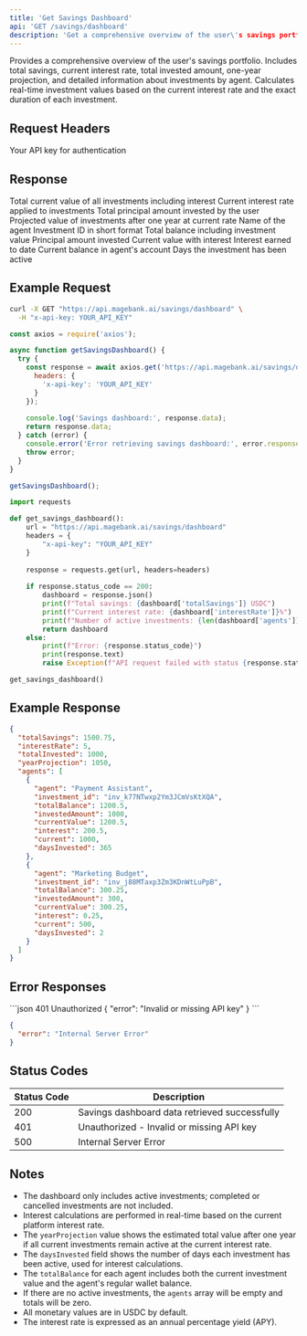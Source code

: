 ```yaml
---
title: 'Get Savings Dashboard'
api: 'GET /savings/dashboard'
description: 'Get a comprehensive overview of the user\'s savings portfolio'
---
```


Provides a comprehensive overview of the user's savings portfolio. Includes total savings, current interest rate, total invested amount, one-year projection, and detailed information about investments by agent. Calculates real-time investment values based on the current interest rate and the exact duration of each investment.

## Request Headers

<ParamField header="x-api-key" type="string" required>
  Your API key for authentication
</ParamField>

## Response

<ResponseField name="totalSavings" type="number">
  Total current value of all investments including interest
</ResponseField>

<ResponseField name="interestRate" type="number">
  Current interest rate applied to investments
</ResponseField>

<ResponseField name="totalInvested" type="number">
  Total principal amount invested by the user
</ResponseField>

<ResponseField name="yearProjection" type="number">
  Projected value of investments after one year at current rate
</ResponseField>

<ResponseField name="agents" type="array">
  <Expandable title="Agent Investment Details">
    <ResponseField name="agent" type="string">
      Name of the agent
    </ResponseField>
    <ResponseField name="investment_id" type="string">
      Investment ID in short format
    </ResponseField>
    <ResponseField name="totalBalance" type="number">
      Total balance including investment value
    </ResponseField>
    <ResponseField name="investedAmount" type="number">
      Principal amount invested
    </ResponseField>
    <ResponseField name="currentValue" type="number">
      Current value with interest
    </ResponseField>
    <ResponseField name="interest" type="number">
      Interest earned to date
    </ResponseField>
    <ResponseField name="current" type="number">
      Current balance in agent's account
    </ResponseField>
    <ResponseField name="daysInvested" type="number">
      Days the investment has been active
    </ResponseField>
  </Expandable>
</ResponseField>

## Example Request

<CodeGroup>

```bash cURL
curl -X GET "https://api.magebank.ai/savings/dashboard" \
  -H "x-api-key: YOUR_API_KEY"
```

```javascript Node.js
const axios = require('axios');

async function getSavingsDashboard() {
  try {
    const response = await axios.get('https://api.magebank.ai/savings/dashboard', {
      headers: {
        'x-api-key': 'YOUR_API_KEY'
      }
    });
    
    console.log('Savings dashboard:', response.data);
    return response.data;
  } catch (error) {
    console.error('Error retrieving savings dashboard:', error.response ? error.response.data : error.message);
    throw error;
  }
}

getSavingsDashboard();
```

```python Python
import requests

def get_savings_dashboard():
    url = "https://api.magebank.ai/savings/dashboard"
    headers = {
        "x-api-key": "YOUR_API_KEY"
    }
    
    response = requests.get(url, headers=headers)
    
    if response.status_code == 200:
        dashboard = response.json()
        print(f"Total savings: {dashboard['totalSavings']} USDC")
        print(f"Current interest rate: {dashboard['interestRate']}%")
        print(f"Number of active investments: {len(dashboard['agents'])}")
        return dashboard
    else:
        print(f"Error: {response.status_code}")
        print(response.text)
        raise Exception(f"API request failed with status {response.status_code}")

get_savings_dashboard()
```

</CodeGroup>

## Example Response

```json
{
  "totalSavings": 1500.75,
  "interestRate": 5,
  "totalInvested": 1000,
  "yearProjection": 1050,
  "agents": [
    {
      "agent": "Payment Assistant",
      "investment_id": "inv_k77NTwxp2Ym3JCmVsKtXQA",
      "totalBalance": 1200.5,
      "investedAmount": 1000,
      "currentValue": 1200.5,
      "interest": 200.5,
      "current": 1000,
      "daysInvested": 365
    },
    {
      "agent": "Marketing Budget",
      "investment_id": "inv_j88MTaxp3Zm3KDnWtLuPpB",
      "totalBalance": 300.25,
      "investedAmount": 300,
      "currentValue": 300.25,
      "interest": 0.25,
      "current": 500,
      "daysInvested": 2
    }
  ]
}
```

## Error Responses

<ResponseExample>
```json 401 Unauthorized
{
  "error": "Invalid or missing API key"
}
```

```json 500 Internal Server Error
{
  "error": "Internal Server Error"
}
```
</ResponseExample>

## Status Codes

| Status Code | Description |
|-------------|-------------|
| 200 | Savings dashboard data retrieved successfully |
| 401 | Unauthorized - Invalid or missing API key |
| 500 | Internal Server Error |

## Notes

- The dashboard only includes active investments; completed or cancelled investments are not included.
- Interest calculations are performed in real-time based on the current platform interest rate.
- The `yearProjection` value shows the estimated total value after one year if all current investments remain active at the current interest rate.
- The `daysInvested` field shows the number of days each investment has been active, used for interest calculations.
- The `totalBalance` for each agent includes both the current investment value and the agent's regular wallet balance.
- If there are no active investments, the `agents` array will be empty and totals will be zero.
- All monetary values are in USDC by default.
- The interest rate is expressed as an annual percentage yield (APY).